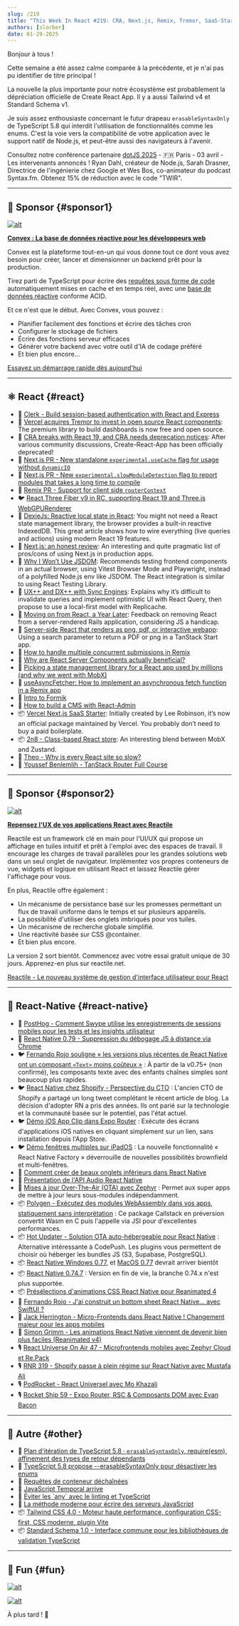 ```yaml
---
slug: /219
title: "This Week In React #219: CRA, Next.js, Remix, Tremor, SaaS-Starter, Local-First, JSDom, 2n8, RN-Windows, OTA, Polygen, Audio API, Debugging, Shopify, Bottom Tabs, Reanimated, Tailwind, Standard Schema, TypeScript..."
authors: [slorber]
date: 01-29-2025
---
```


Bonjour à tous !

Cette semaine a été assez calme comparée à la précédente, et je n'ai pas pu identifier de titre principal !

La nouvelle la plus importante pour notre écosystème est probablement la dépréciation officielle de Create React App. Il y a aussi Tailwind v4 et Standard Schema v1.

Je suis assez enthousiaste concernant le futur drapeau `erasableSyntaxOnly` de TypeScript 5.8 qui interdit l'utilisation de fonctionnalités comme les enums. C'est la voie vers la compatibilité de votre application avec le support natif de Node.js, et peut-être aussi des navigateurs à l'avenir.

Consultez notre conférence partenaire [dotJS 2025](https://www.dotjs.io/?utm_source=thisweekinreact) - 🇫🇷 Paris - 03 avril - Les intervenants annoncés ! Ryan Dahl, créateur de Node.js, Sarah Drasner, Directrice de l'ingénierie chez Google et Wes Bos, co-animateur du podcast Syntax.fm. Obtenez 15% de réduction avec le code "TWIR".

<!-- truncate -->


<Support />

---

## 💸 Sponsor {#sponsor1}

[![alt](/emails/issues/219/convexbanner.jpg)](https://convex.link/thisweek)

**[Convex : La base de données réactive pour les développeurs web](https://convex.link/thisweek)**

Convex est la plateforme tout-en-un qui vous donne tout ce dont vous avez besoin pour créer, lancer et dimensionner un backend prêt pour la production.

Tirez parti de TypeScript pour écrire des [requêtes sous forme de code](https://docs.convex.dev/functions/query-functions/) automatiquement mises en cache et en temps réel, avec une [base de données réactive](https://docs.convex.dev/database) conforme ACID.

Et ce n'est que le début. Avec Convex, vous pouvez :

- Planifier facilement des fonctions et écrire des tâches cron
- Configurer le stockage de fichiers
- Écrire des fonctions serveur efficaces
- Générer votre backend avec votre outil d'IA de codage préféré
- Et bien plus encore…

[Essayez un démarrage rapide dès aujourd'hui](https://docs.convex.dev/quickstarts)

---

## ⚛️ React {#react}

- 💸 [Clerk - Build session-based authentication with React and Express](https://go.clerk.com/HRqsMAP)
- 📣 [Vercel acquires Tremor to invest in open source React components](https://vercel.com/blog/vercel-acquires-tremor): The premium library to build dashboards is now free and open source.
- 👀 [CRA breaks with React 19, and CRA needs deprecation notices](https://github.com/facebook/create-react-app/issues/17004): After various community discussions, Create-React-App has been officially deprecated\!
- 👀 [Next.js PR \- New standalone `experimental.useCache` flag for usage without `dynamicIO`](https://github.com/vercel/next.js/pull/75240)
- 👀 [Next.js PR \- New `experimental.slowModuleDetection` flag to report modules that takes a long time to compile](https://github.com/vercel/next.js/pull/75368)
- 👀 [Remix PR \- Support for client side `routerContext`](https://github.com/remix-run/react-router/pull/12515)
- 🐦 [React Three Fiber v9 in RC, supporting React 19 and Three.js WebGPURenderer](https://x.com/0xca0a/status/1882441755368563114)
- 📜 [DexieJs: Reactive local state in React](https://www.typeonce.dev/article/dexie-js-reactive-local-state-in-react): You might not need a React state management library, the browser provides a built-in reactive IndexedDB. This great article shows how to wire everything (live queries and actions) using modern React 19 features.
- 📜 [Next.js: an honest review](https://beeps.dev/blog/nextjs-an-honest-review): An interesting and quite pragmatic list of pros/cons of using Next.js in production apps.
- 📜 [Why I Won’t Use JSDOM](https://www.epicweb.dev/why-i-won-t-use-jsdom): Recommends testing frontend components in an actual browser, using Vitest Browser Mode and Playwright, instead of a polyfilled Node.js env like JSDOM. The React integration is similar to using React Testing Library.
- 📜 [UX++ and DX++ with Sync Engines](https://www.carlassmann.com/blog/improve-ux-dx-with-sync-engines): Explains why it’s difficult to invalidate queries and implement optimistic UI with React Query, then propose to use a local-first model with Replicache.
- 📜 [Moving on from React, a Year Later](https://kellysutton.com/2025/01/18/moving-on-from-react-a-year-later.html): Feedback on removing React from a server-rendered Rails application, considering JS a handicap.
- 📜 [Server-side React that renders as png, pdf, or interactive webapp](https://swizec.com/blog/server-side-react-that-renders-as-png-pdf-or-interactive-webapp/): Using a search parameter to return a PDF or png in a TanStack Start app.
- 📜 [How to handle multiple concurrent submissions in Remix](https://tigerabrodi.blog/how-to-handle-multiple-concurrent-submissions-in-remix)
- 📜 [Why are React Server Components actually beneficial?](https://tigerabrodi.blog/why-is-react-server-components-actually-beneficial-full-history)
- 📜 [Picking a state management library for a React app used by millions (and why we went with MobX)](https://www.photoroom.com/inside-photoroom/picking-a-state-management-library-why-we-went-with-mobx-)
- 📜 [useAsyncFetcher: How to implement an asynchronous fetch function in a Remix app](https://www.cerbos.dev/blog/useasyncfetcher-implement-asynchronous-fetch-in-remix)
- 📜 [Intro to Formik](https://playfulprogramming.com/posts/formik-intro)
- 📜 [How to build a CMS with React-Admin](https://marmelab.com/blog/2025/01/24/how-to-build-a-cms-with-react-admin.html)
- 📦 [Vercel Next.js SaaS Starter](https://github.com/nextjs/saas-starter): Initially created by Lee Robinson, it’s now an official package maintained by Vercel. You probably don’t need to buy a paid boilerplate.
- 📦 [2n8 \- Class-based React store](https://2n8.wstone.uk/): An interesting blend between MobX and Zustand.
- 🎥 [Theo \- Why is every React site so slow?](https://www.youtube.com/watch?v=INLq9RPAYUw)
- 🎥 [Youssef Benlemlih \- TanStack Router Full Course](https://www.youtube.com/watch?v=fpXOT8SNTpY)

<SubscribeFormEmbed placement="middle" />

---

## 💸 Sponsor {#sponsor2}

[![alt](/emails/issues/216/reactile.jpg)](https://www.reactile.net/?utm_source=ThisweekinReact)

**[Repensez l'UX de vos applications React avec Reactile](https://www.reactile.net/?utm_source=ThisweekinReact)**

Reactile est un framework clé en main pour l'UI/UX qui propose un affichage en tuiles intuitif et prêt à l'emploi avec des espaces de travail. Il encourage les charges de travail parallèles pour les grandes solutions web dans un seul onglet de navigateur. Implémentez vos propres conteneurs de vue, widgets et logique en utilisant React et laissez Reactile gérer l'affichage pour vous.

En plus, Reactile offre également :

- Un mécanisme de persistance basé sur les promesses permettant un flux de travail uniforme dans le temps et sur plusieurs appareils.
- La possibilité d'utiliser des onglets imbriqués pour vos tuiles.
- Un mécanisme de recherche globale simplifié.
- Une réactivité basée sur CSS @container.
- Et bien plus encore.

La version 2 sort bientôt. Commencez avec votre essai gratuit unique de 30 jours. Apprenez-en plus sur reactile.net.

[Reactile - Le nouveau système de gestion d'interface utilisateur pour React](https://www.reactile.net/price?utm_source=ThisweekinReact)

---

## 📱 React-Native {#react-native}

- 💸 [PostHog - Comment Swype utilise les enregistrements de sessions mobiles pour les tests et les insights utilisateur](https://dub.link/twir-jan29)
- 📣 [React Native 0.79 - Suppression du débogage JS à distance via Chrome](https://github.com/react-native-community/discussions-and-proposals/discussions/872)
- 🐦 [Fernando Rojo souligne « les versions plus récentes de React Native ont un composant `<Text>` moins coûteux »](https://x.com/FernandoTheRojo/status/1882111985661415556) : À partir de la v0.75+ (non confirmé), les composants texte avec des enfants chaînes simples sont beaucoup plus rapides.
- 🐦 [React Native chez Shopify - Perspective du CTO](https://x.com/jmwind/status/1882071857098080653) : L'ancien CTO de Shopify a partagé un long tweet complétant le récent article de blog. La décision d'adopter RN a pris des années. Ils ont parié sur la technologie et la communauté basée sur le potentiel, pas l'état actuel.
- 🐦 [Démo iOS App Clip dans Expo Router](https://x.com/Baconbrix/status/1882141919574360421) : Exécute des écrans d'applications iOS natives en cliquant simplement sur un lien, sans installation depuis l'App Store.
- 🐦 [Démo fenêtres multiples sur iPadOS](https://x.com/o_kwasniewski/status/1882388170643272130) : La nouvelle fonctionnalité « React Native Factory » déverrouille de nouvelles possibilités brownfield et multi-fenêtres.
- 📜 [Comment créer de beaux onglets inférieurs dans React Native](https://expo.dev/blog/how-to-build-beautiful-react-native-bottom-tabs)
- 📜 [Présentation de l'API Audio React Native](https://blog.swmansion.com/hello-react-native-audio-api-bb0f10347211)
- 📜 [Mises à jour Over-The-Air (OTA) avec Zephyr](https://zephyr-cloud.io/blog/ota-with-zephyr) : Permet aux super apps de mettre à jour leurs sous-modules indépendamment.
- 📦 [Polygen - Exécutez des modules WebAssembly dans vos apps, statiquement sans interprétation](https://github.com/callstackincubator/polygen) : Ce package Callstack en préversion convertit Wasm en C puis l'appelle via JSI pour d'excellentes performances.
- 📦 [Hot Updater - Solution OTA auto-hébergeable pour React Native](https://github.com/gronxb/hot-updater) : Alternative intéressante à CodePush. Les plugins vous permettent de choisir où héberger les bundles JS (S3, Supabase, PostgreSQL).
- 📦 [React Native Windows 0.77](https://github.com/microsoft/react-native-windows/releases/tag/react-native-windows_v0.77.0), et [MacOS 0.77](https://github.com/microsoft/react-native-macos/pull/2333) devrait arriver bientôt
- 📦 [React Native 0.74.7](https://github.com/facebook/react-native/releases/tag/v0.74.7) : Version en fin de vie, la branche 0.74.x n'est plus supportée.
- 📦 [Présélections d'animations CSS React Native pour Reanimated 4](https://github.com/software-mansion-labs/react-native-css-animations)
- 🎥 [Fernando Rojo - J'ai construit un bottom sheet React Native... avec SwiftUI ?](https://www.youtube.com/watch?v=TFEPTgGJ2iU)
- 🎥 [Jack Herrington - Micro-Frontends dans React Native ! Changement majeur pour les apps mobiles](https://www.youtube.com/watch?v=Lp-5wSsd5Do)
- 🎥 [Simon Grimm - Les animations React Native viennent de devenir bien plus faciles (Reanimated v4)](https://www.youtube.com/watch?v=QgCLSR9EbDc)
- 🎙️ [React Universe On Air 47 - Microfrontends mobiles avec Zephyr Cloud et Re.Pack](https://www.youtube.com/watch?v=9fHpEngW2lU)
- 🎙️ [RNR 319 - Shopify passe à plein régime sur React Native avec Mustafa Ali](https://www.reactnativeradio.com/episodes/rnr-319-shopify-goes-full-throttle-on-react-native-with-mustafa-ali)
- 🎙️ [PodRocket - React Universel avec Mo Khazali](https://podrocket.logrocket.com/universal-react-mo-khazali)
- 🎙️ [Rocket Ship 59 - Expo Router, RSC & Composants DOM avec Evan Bacon](https://share.transistor.fm/s/df636b75)

---

## 🔀 Autre {#other}

- 👀 [Plan d'itération de TypeScript 5.8 · `erasableSyntaxOnly`, require(esm), affinement des types de retour dépendants](https://github.com/microsoft/TypeScript/issues/61023)
- 📜 [TypeScript 5.8 propose \--erasableSyntaxOnly pour désactiver les enums](https://www.totaltypescript.com/erasable-syntax-only)
- 📜 [Requêtes de conteneur déchaînées](https://www.joshwcomeau.com/css/container-queries-unleashed/)
- 📜 [JavaScript Temporal arrive](https://developer.mozilla.org/en-US/blog/javascript-temporal-is-coming/)
- 📜 [Éviter les \`any\` avec le linting et TypeScript](https://typescript-eslint.io/blog/avoiding-anys/)
- 📜 [La méthode moderne pour écrire des serveurs JavaScript](https://marvinh.dev/blog/modern-way-to-write-javascript-servers/)
- 📦 [Tailwind CSS 4.0 \- Moteur haute performance, configuration CSS-first, CSS moderne, plugin Vite](https://tailwindcss.com/blog/tailwindcss-v4)
- 📦 [Standard Schema 1.0 \- Interface commune pour les bibliothèques de validation TypeScript](https://standardschema.dev/)

---

## 🤭 Fun {#fun}

[![alt](/emails/issues/219/meme.jpg)](https://x.com/dcorbacho/status/1655443576195538946)

[![alt](/emails/issues/219/meme2.jpg)](https://x.com/thekitze/status/1883985586194706537)

À plus tard ! 👋